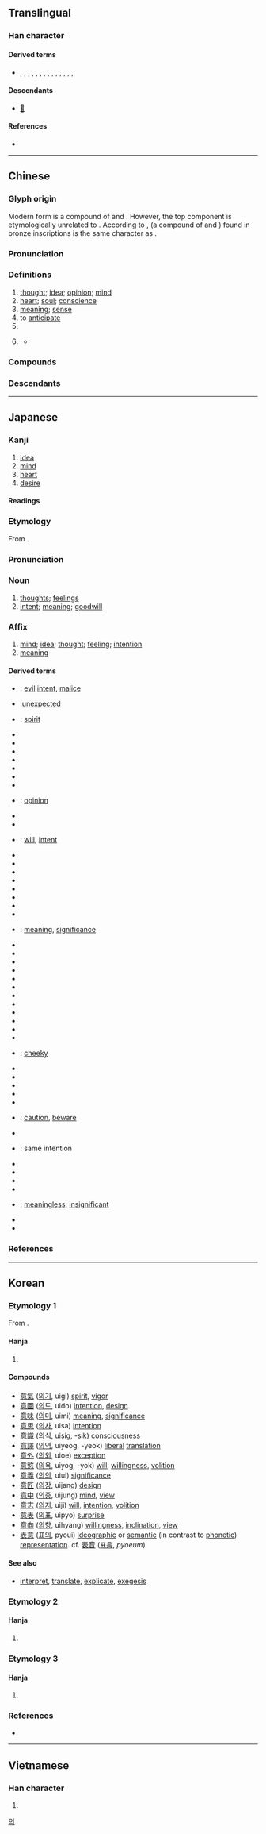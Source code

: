 {{character info}}
==Translingual==
{{stroke order|strokes=13}}

===Han character===
{{Han char|rn=61|rad=心|as=09|sn=13|four=00336|canj=YTAP|ids=⿱音心,⿱立𢗭}}

====Derived terms====
* {{l|mul|億}}, {{l|mul|噫}}, {{l|mul|憶}}, {{l|mul|臆}}, {{l|mul|澺}}, {{l|mul|檍}}, {{l|mul|燱}}, {{l|mul|薏}}, {{l|mul|繶}}, {{l|mul|醷}}, {{l|mul|鐿}}, {{l|mul|鷾}}, {{l|mul|嬑}}, {{l|mul|癔}}, {{l|mul|譩}}

====Descendants====
* [[𛀈]]

====References====
* {{Han ref|kx=0394.220|dkj=10921|dj=0730.280|hdz=42323.030|uh=610F|ud=24847|bh=B74E|bd=46926}}

----

==Chinese==
{{zh-forms|alt=𰐺-second round simplified}}

===Glyph origin===
{{Han etym}}
Modern form is a compound of {{zh-l|*音}} and {{zh-l|*心|heart}}. However, the top component is etymologically unrelated to {{zh-l|*音}}. According to {{zh-ref|Lin (1920)}}, {{zh-l|𠶷}} (a compound of {{zh-l|言*}} and {{zh-l|中*}}) found in bronze inscriptions is the same character as {{zh-l|意}}.

===Pronunciation===
{{zh-pron
|m=yì
|m-s=yi4
|c=ji3
|c-t=
|g=
|h=pfs=yi
|j=
|mb=i̿
|md=é
|mn=ì
|mn-t=i3
|w=2i
|x=
|mc=y
|oc=y
|cat=n,v,pn
}}

===Definitions===
{{zh-hanzi}}

# [[thought]]; [[idea]]; [[opinion]]; [[mind]]
# [[heart]]; [[soul]]; [[conscience]]
# [[meaning]]; [[sense]]
# to [[anticipate]]
# {{zh-short|意大利|[[Italy]]; [[Italian]]}}
# {{lb|zh|Hong Kong Cantonese}} {{zh-short|意粉|tr=ji3 fan2|[[spaghetti]]}}
#* {{zh-x|乾炒 叉燒 意||C}}

===Compounds===
{{zh-der|一心一意|一意孤行|下意|不以為意|不意|不經意|不遂意|不隨意肌|中意|主情造意|主意|二三其意|二意|人殊意異|介意|以意逆志|任意|何意|作意|來情去意|來意|信意|倦意|假意|像意|儘意隨心|先意希旨|先意承志|先意承旨|全心全意|兩意|公意|切意|初意|別意|刻意|剋意|創意|加意|動意|匠意|厚意|原意|古意|可人意|可意|合意|同意|含意|命意|善意|善解人意|回心轉意|在意|執意|大意|天心人意|天意|失意|好意|如意|孤行己意|定心定意|寄意|密意|寒意|寓意|實意|寫意|專心一意|小意|屈意奉承|屑意|屬意|差強人意|弦外之意|形意拳|徒亂人意|得人意|得意|心勞意冗|心勞意攘|心回意轉|心忙意急|心意|心慌意亂|心慵意懶|心滿意足|心灰意冷|心灰意懶|心灰意敗|心煩意亂|心甜意洽|心肯意肯|心誠意潔|忒沒意|志得意滿|志意|志足意滿|志驕意滿|快意|恣意|恩斷意絕|恬不為意|悔意|情孚意合|情意|情投意合|情投意洽|情深意重|情真意摯|情至意盡|惡意|意下|意中人|意中緣|意亂心慌|意休不休|意出望外|意切言盡|意切辭盡|意到筆隨|意前筆後|意匠|意合情投|意向|意味|意圖|意在筆先|意在筆前|意在言外|意境|意外|意大利|意存筆先|意孜孜|意定|意度|意廣才疏|意往神馳|意得志滿|意志|意念|意思|意怠|意急心忙|意想|意惹情牽|意意似似|意意思思|意態|意慵心懶|意懶心慵|意懶心灰|意懸|意指|意擾心愁|意攘心勞|意故|意料|意斷恩絕|意旨|意智|意會|意林|意根|意業|意欲|意氣|意淫|意滿志得|意猶未盡|意猶未足|意符|意網|意緒|意義|意而|意臨|意興|意色|意蘊|意表|意見|意謂|意識|意譯|意象|意趣|意轉心回|意連|意遇|意遲遲|意錢|意頭|意願|意飛族|意馬|愛意|愜意|懈意|才疏意廣|才高意廣|承意|拂意|授意|掛意|措意|攄意|放意|故意|敗意|敬意|敵意|文簡意深|新意|旨意|昌意|春意|暖意|暢意|曲意|會意|會錯意|有意|本意|格高意遠|樂意|歉意|正合我意|正意|歪心邪意|歹意|民意|決意|沒意兒|法意|注意|洗心革意|涼意|深意|滿意|漫不經意|灰心喪意|無意|特意|特特意意|犯意|玩意兒|瑰意琦行|生情造意|生意|用意|留意|畫意|當意|發意|盛意|盡如人意|盡意|真心真意|睡意|瞻情顧意|示意|神意|神搖意奪|神昏意亂|禮意|禮輕意重|私意|秋意|稱意|立意|竦意|笑意|筆意|納意|絕意|綠意|羈心絆意|美意|肆意|至意|致意|臺意|興盡意闌|舉意|著意/着意|蓄意|薄意|表意文字|複意|見意|覷個意順|言下之意|言不逮意|言和意順|言外之意|言淺意深|言狂意妄|言簡意賅|設言托意|詞意|詩意|誅意|誠意|語意|謝意|譯意風|象意|起意|輕意|轉意回心|辭不意逮|辭意|辭簡意足|辭豐意雄|迎意承旨|逞意妄為|過意|達意|遠意|適意|鄙意|酒意|醉意|醉翁之意|醋意|野意|鈞意|銳意|防意如城|阿意曲從|阿意順旨|阿諛順意|隨意|雅意|雲情雨意|非意|順心遂意|頑意兒|願意|風情月意|高意|魔意|不好意思|好意思|稱心如意|意動用法|佮意:kah-ì|表意|萬事勝意}}

===Descendants===
{{CJKV||い|의|ý}}

----

==Japanese==

===Kanji===
{{ja-kanji|grade=3|rs=心09}}

# [[idea]]
# [[mind]]
# [[heart]]
# [[desire]]

====Readings====
{{ja-readings
|goon=い
|kanon=い
|kun=こころ-, おも-う, おも-い
}}

===Etymology===
{{ja-kanjitab|い|yomi=on}}
From {{der|ja|ltc|sort=い|-}} {{ltc-l|意}}.

===Pronunciation===
{{ja-pron|い|acc=1|acc_ref=DJR|y=on}}

===Noun===
{{ja-noun|い}}

# [[thought]]s; [[feeling]]s
# [[intent]]; [[meaning]]; [[goodwill]]

===Affix===
{{ja-pos|affix|い}}

# [[mind]]; [[idea]]; [[thought]]; [[feeling]]; [[intention]]
# [[meaning]]

====Derived terms====
{{der-top}}
* {{ja-r|悪%意|あく%い}}: [[evil]] [[intent]], [[malice]]
* {{ja-r|意%外|い%がい}}:[[unexpected]]
* {{ja-r|意%気|い%き}}: [[spirit]]
* {{ja-r|意%気%込み|い%き%ごみ}}
* {{ja-r|意%気%消%沈|い%き%しょう%ちん}}
* {{ja-r|意%気%衝%天|い%き%しょう%てん}}
* {{ja-r|意%気%阻%喪|い%き%そ%そう}}
* {{ja-r|意%気%地|い%く%じ}}
* {{ja-r|意%気%投%合|い%き%とう%ごう}}
* {{ja-r|意%気%揚%揚|い%き%よう%よう}}
* {{ja-r|意%見|い%けん}}: [[opinion]]
* {{ja-r|意%固%地|い%こ%じ}}
* {{ja-r|意%向|い%こう}}
* {{ja-r|意%志|い%し}}: [[will]], [[intent]]
* {{ja-r|意%思|い%し}}
* {{ja-r|意%思%能%力|い%し%のう%りょく}}
* {{ja-r|意%識|い%しき}}
* {{ja-r|意%趣|い%しゅ}}
* {{ja-r|意%趣%返し|い%しゅ%がえし}}
* {{ja-r|意%匠|い%しょう}}
* {{ja-r|意%図|い%と}}
* {{ja-r|意%表|い%ひょう}}
* {{ja-r|意%味|い%み}}: [[meaning]], [[significance]]
* {{ja-r|意%味%深%長|い%み%しん%ちょう}}
* {{ja-r|意%欲|い%よく}}
* {{ja-r|願%意|がん%い}}
* {{ja-r|敬%意|けい%い}}
* {{ja-r|決%意|けつ%い}}
* {{ja-r|故%意|こ%い}}
* {{ja-r|故%意%犯|こ%い%はん}}
* {{ja-r|合%意|ごう%い}}
* {{ja-r|賛%意|さん%い}}
* {{ja-r|宿%意|しゅく%い}}
* {{ja-r|真%意|しん%い}}
* {{ja-r|随%意|ずい%い}}
* {{ja-r|生%意%気|なま%い%き}}: [[cheeky]]
* {{ja-r|誠%意|せい%い}}
* {{ja-r|戦%意|せん%い}}
* {{ja-r|善%意|ぜん%い}}
* {{ja-r|総%意|そう%い}}
* {{ja-r|大%意|たい%い}}
* {{ja-r|注%意|ちゅう%い}}: [[caution]], [[beware]]
* {{ja-r|当%意%即%妙|とう%い%そく%みょう}}
* {{ja-r|同%意|どう%い}}: same intention
* {{ja-r|得%意|とく%い}}
* {{ja-r|熱%意|ねつ%い}}
* {{ja-r|表%意|ひょう%い}}
* {{ja-r|片%意%地|かた%い%じ}}
* {{ja-r|無%意%味|む%い%み}}: [[meaningless]], [[insignificant]]
* {{ja-r|用%意|よう%い}}
* {{ja-r|留%意|りゅう%い}}
{{der-bottom}}

===References===
<references/>

----

==Korean==

===Etymology 1===
From {{der|ko|ltc|-}} {{ltc-l|意|id=1}}.

====Hanja====
{{ko-hanja|뜻|의}}

# {{hanja form of|의|[[meaning]]}}

====Compounds====
{{der-top3|Compounds}}
* [[意氣]] ([[의기]], uigi) [[spirit]], [[vigor]]
* [[意圖]] ([[의도]], uido) [[intention]], [[design]]
* [[意味]] ([[의미]], uimi) [[meaning]], [[significance]]
* [[意思]] ([[의사]], uisa) [[intention]]
* [[意識]] ([[의식]], uisig, -sik) [[consciousness]]
* [[意譯]] ([[의역]], uiyeog, -yeok) [[liberal]] [[translation]]
* [[意外]] ([[의외]], uioe) [[exception]]
* [[意慾]] ([[의욕]], uiyog, -yok) [[will]], [[willing]]ness, [[volition]]
* [[意義]] ([[의의]], uiui) [[significance]]
* [[意匠]] ([[의장]], uijang) [[design]]
* [[意中]] ([[의중]], uijung) [[mind]], [[view]]
* [[意志]] ([[의지]], uiji) [[will]], [[intention]], [[volition]]
* [[意表]] ([[의표]], uipyo) [[surprise]]
* [[意向]] ([[의향]], uihyang) [[willing]]ness, [[inclination]], [[view]]
* [[表意]] ([[표의]], pyoui) [[ideographic]] or [[semantic]] (in contrast to [[phonetic]]) [[representation]]. cf. [[表音]] ([[표음]], ''pyoeum'')
{{der-bottom}}

====See also====
* {{ko-l|[[훈]]|訓}} [[interpret]], [[translate]], [[explicate]], [[exegesis]]

===Etymology 2===

====Hanja====
{{ko-hanja|기억하다|기억할|억}}

# {{lb|ko|obsolete}} {{alt form|ko|憶||{{hanja form of|억|[[remember]]}}}}

===Etymology 3===

====Hanja====
{{ko-hanja|[[한숨]] [[쉬다|쉴]]|희}}

# {{lb|ko|obsolete}} {{alt form|ko|噫||{{hanja form of|희|[[sigh]]}}}}

===References===
* {{R:hanjadoc|3557}}

[[Category:Hanja readings|의]]

----

==Vietnamese==

===Han character===
{{vi-readings|reading=ý, ấy, ới, áy, ư, ơi|rs=心09}}

# {{rfdef|vi|sort=心09}}